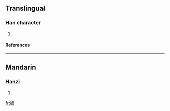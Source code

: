 ==Translingual==
===Han character===
{{Han char|rn=38|rad=女|as=09|sn=12|four=|canj=女田中月 (VWLB)}}
# {{defn|Han|sort=女09}}
====References====
{{Han ref|kx=0266.100|dkj=06471|dj=0533.170|hdz=21065.060|uh=5A80|ud=23168}}
----
==Mandarin==
===Hanzi===
{{cmn-hanzi|pin=[[yú]] ([[yu2]])|wg=yü<sup>2</sup>}}
# {{defn|Mandarin}}

[[fr:媀]]